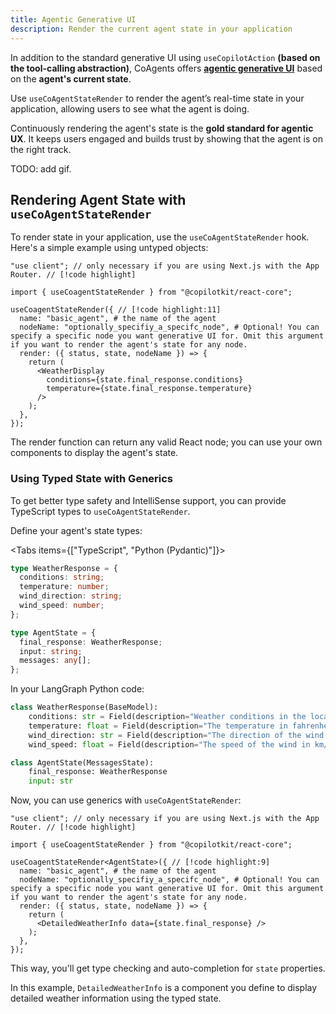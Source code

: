 ```yaml
---
title: Agentic Generative UI
description: Render the current agent state in your application
---
```


In addition to the standard generative UI using `useCopilotAction` **(based on the tool-calling abstraction)**, CoAgents offers <u>**agentic generative UI**</u> based on the **agent's current state**.

Use `useCoAgentStateRender` to render the agent’s real-time state in your application, allowing users to see what the agent is doing.

Continuously rendering the agent's state is the **gold standard for agentic UX**. It keeps users engaged and builds trust by showing that the agent is on the right track.

TODO: add gif.

## Rendering Agent State with `useCoAgentStateRender`

To render state in your application, use the `useCoAgentStateRender` hook. Here's a simple example using untyped objects:

```tsx
"use client"; // only necessary if you are using Next.js with the App Router. // [!code highlight]

import { useCoagentStateRender } from "@copilotkit/react-core";

useCoagentStateRender({ // [!code highlight:11]
  name: "basic_agent", # the name of the agent
  nodeName: "optionally_specifiy_a_specifc_node", # Optional! You can specify a specific node you want generative UI for. Omit this argument if you want to render the agent's state for any node.
  render: ({ status, state, nodeName }) => {
    return (
      <WeatherDisplay
        conditions={state.final_response.conditions}
        temperature={state.final_response.temperature}
      />
    );
  },
});
```

The render function can return any valid React node; you can use your own components to display the agent's state.

### Using Typed State with Generics

To get better type safety and IntelliSense support, you can provide TypeScript types to `useCoAgentStateRender`.

Define your agent's state types:

<Tabs items={["TypeScript", "Python (Pydantic)"]}>
  <Tab value="TypeScript">

  ```ts
  type WeatherResponse = {
    conditions: string;
    temperature: number;
    wind_direction: string;
    wind_speed: number;
  };

  type AgentState = {
    final_response: WeatherResponse;
    input: string;
    messages: any[];
  };
  ```
  </Tab>

  <Tab value="Python (Pydantic)">
  In your LangGraph Python code:
  
  ```python
  class WeatherResponse(BaseModel):
      conditions: str = Field(description="Weather conditions in the location")
      temperature: float = Field(description="The temperature in fahrenheit")
      wind_direction: str = Field(description="The direction of the wind in abbreviated form")
      wind_speed: float = Field(description="The speed of the wind in km/h")

  class AgentState(MessagesState):
      final_response: WeatherResponse
      input: str
  ```

  </Tab>

</Tabs>

Now, you can use generics with `useCoAgentStateRender`:

```tsx
"use client"; // only necessary if you are using Next.js with the App Router. // [!code highlight]

import { useCoagentStateRender } from "@copilotkit/react-core";

useCoagentStateRender<AgentState>({ // [!code highlight:9]
  name: "basic_agent", # the name of the agent
  nodeName: "optionally_specifiy_a_specifc_node", # Optional! You can specify a specific node you want generative UI for. Omit this argument if you want to render the agent's state for any node.
  render: ({ status, state, nodeName }) => {
    return (
      <DetailedWeatherInfo data={state.final_response} />
    );
  },
});
```
This way, you'll get type checking and auto-completion for `state` properties.

In this example, `DetailedWeatherInfo` is a component you define to display detailed weather information using the typed state.
